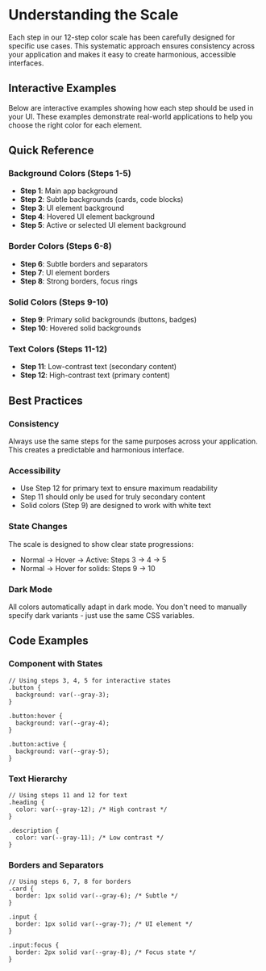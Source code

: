 
# Understanding the Scale

Each step in our 12-step color scale has been carefully designed for specific use cases. This systematic approach ensures consistency across your application and makes it easy to create harmonious, accessible interfaces.

## Interactive Examples

Below are interactive examples showing how each step should be used in your UI. These examples demonstrate real-world applications to help you choose the right color for each element.

<ColorUsageExample />

## Quick Reference

### Background Colors (Steps 1-5)
- **Step 1**: Main app background
- **Step 2**: Subtle backgrounds (cards, code blocks)
- **Step 3**: UI element background
- **Step 4**: Hovered UI element background  
- **Step 5**: Active or selected UI element background

### Border Colors (Steps 6-8)
- **Step 6**: Subtle borders and separators
- **Step 7**: UI element borders
- **Step 8**: Strong borders, focus rings

### Solid Colors (Steps 9-10)
- **Step 9**: Primary solid backgrounds (buttons, badges)
- **Step 10**: Hovered solid backgrounds

### Text Colors (Steps 11-12)
- **Step 11**: Low-contrast text (secondary content)
- **Step 12**: High-contrast text (primary content)

## Best Practices

### Consistency
Always use the same steps for the same purposes across your application. This creates a predictable and harmonious interface.

### Accessibility
- Use Step 12 for primary text to ensure maximum readability
- Step 11 should only be used for truly secondary content
- Solid colors (Step 9) are designed to work with white text

### State Changes
The scale is designed to show clear state progressions:
- Normal → Hover → Active: Steps 3 → 4 → 5
- Normal → Hover for solids: Steps 9 → 10

### Dark Mode
All colors automatically adapt in dark mode. You don't need to manually specify dark variants - just use the same CSS variables.

## Code Examples

### Component with States
```tsx
// Using steps 3, 4, 5 for interactive states
.button {
  background: var(--gray-3);
}

.button:hover {
  background: var(--gray-4);
}

.button:active {
  background: var(--gray-5);
}
```

### Text Hierarchy
```tsx
// Using steps 11 and 12 for text
.heading {
  color: var(--gray-12); /* High contrast */
}

.description {
  color: var(--gray-11); /* Low contrast */
}
```

### Borders and Separators
```tsx
// Using steps 6, 7, 8 for borders
.card {
  border: 1px solid var(--gray-6); /* Subtle */
}

.input {
  border: 1px solid var(--gray-7); /* UI element */
}

.input:focus {
  border: 2px solid var(--gray-8); /* Focus state */
}
```
